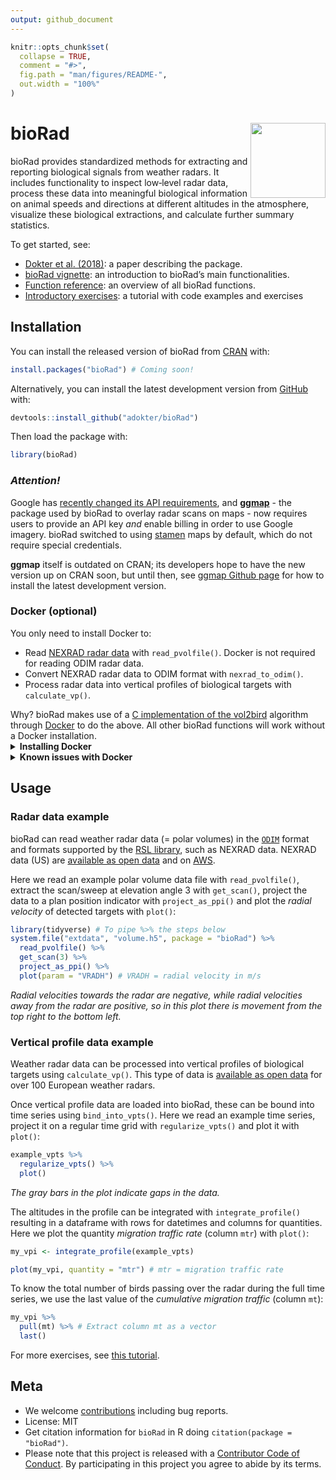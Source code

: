 ```yaml
---
output: github_document
---
```


<!-- README.md is generated from README.Rmd. Please edit that file and knit -->

```r
knitr::opts_chunk$set(
  collapse = TRUE,
  comment = "#>",
  fig.path = "man/figures/README-",
  out.width = "100%"
)
```

# bioRad <img src="man/figures/logo.png" align="right" alt="" width="120">

bioRad provides standardized methods for extracting and reporting biological signals from weather radars. It includes functionality to inspect low‐level radar data, process these data into meaningful biological information on animal speeds and directions at different altitudes in the atmosphere, visualize these biological extractions, and calculate further summary statistics.

To get started, see:

* [Dokter et al. (2018)](https://doi.org/10.1111/ecog.04028): a paper describing the package.
* [bioRad vignette](https://adokter.github.io/bioRad/articles/bioRad.html): an introduction to bioRad's main functionalities.
* [Function reference](https://adokter.github.io/bioRad/reference/index.html): an overview of all bioRad functions.
* [Introductory exercises](https://adokter.github.io/bioRad/articles/RadAero18.html): a tutorial with code examples and exercises

## Installation

You can install the released version of bioRad from [CRAN](https://CRAN.R-project.org) with:

```r
install.packages("bioRad") # Coming soon!
```

Alternatively, you can install the latest development version from [GitHub](https://github.com/adokter/bioRad) with:

```r
devtools::install_github("adokter/bioRad")
```

Then load the package with:

```r
library(bioRad)
```

### _Attention!_ 

Google has [recently changed its API requirements](https://developers.google.com/maps/documentation/geocoding/usage-and-billing), and [**ggmap**](https://github.com/dkahle/ggmap) - the package used by bioRad to overlay radar scans on maps - now requires users to provide an API key _and_ enable billing in order to use Google imagery. bioRad switched to using [stamen](http://maps.stamen.com/) maps by default, which do not require special credentials.

**ggmap** itself is outdated on CRAN; its developers hope to have the new version up on CRAN soon, but until then, see [ggmap Github page](https://github.com/dkahle/ggmap/) for how to install the latest development version.

### Docker (optional)

You only need to install Docker to:

* Read [NEXRAD radar data](https://www.ncdc.noaa.gov/data-access/radar-data) with `read_pvolfile()`. Docker is not required for reading ODIM radar data.
* Convert NEXRAD radar data to ODIM format with `nexrad_to_odim()`.
* Process radar data into vertical profiles of biological targets with `calculate_vp()`.

Why? bioRad makes use of a [C implementation of the vol2bird](https://github.com/adokter/vol2bird) algorithm through [Docker](https://www.docker.com/) to do the above. All other bioRad functions will work without a Docker installation.
<details>
<summary><strong>Installing Docker</strong></summary>

1. Go to [Docker Desktop](https://www.docker.com/products/docker-desktop).
2. Download Docker for Windows or Mac (free login required) and follow the installation instructions. Note that Docker for Windows requires Microsoft Windows 10 Professional or Enterprise 64-bit: installing Docker _Toolbox_ for previous Windows versions will not work.
3. Open the Docker application. The Docker (whale) icon will appear in your menu or task bar and indicate if it is running correctly.
4. Make local drive(s) available for Docker containers:
    * On Windows: right click the Docker icon > `Settings` > `Shared drives` > Select the drive(s) where you will be processing radar files > Click `Apply`.
    * On Mac: click the Docker icon > `Preferences` > `File sharing` > Add the drive(s) where you will be processing radar files > Click `Apply & Restart`.
5. In R do `check_docker()`.
6. You can now use the bioRad functionality that requires Docker.
</details>

<details>
<summary><strong>Known issues with Docker</strong></summary>

1. Hyper-V / Virtualbox conflicts on Windows. Docker requires Hyper-V enabled, but Hyper-V can not run together with Virtualbox. To use Virtualbox you will need to disable Hyper-V, which also disables Docker, and requires a reboot of the system.
1. For firewall issues on Windows, see [this issue](https://github.com/adokter/bioRad/issues/128)

</details>

## Usage

### Radar data example

bioRad can read weather radar data (= polar volumes) in the [`ODIM`](http://eumetnet.eu/wp-content/uploads/2017/01/OPERA_hdf_description_2014.pdf) format and formats supported by the [RSL library](http://trmm-fc.gsfc.nasa.gov/trmm_gv/software/rsl/), such as NEXRAD data. NEXRAD data (US) are [available as open data](https://www.ncdc.noaa.gov/data-access/radar-data/nexrad) and on [AWS](https://registry.opendata.aws/noaa-nexrad/).

Here we read an example polar volume data file with `read_pvolfile()`, extract the scan/sweep at elevation angle 3 with `get_scan()`, project the data to a plan position indicator with `project_as_ppi()` and plot the _radial velocity_ of detected targets with `plot()`:

```r
library(tidyverse) # To pipe %>% the steps below
system.file("extdata", "volume.h5", package = "bioRad") %>%
  read_pvolfile() %>%
  get_scan(3) %>%
  project_as_ppi() %>%
  plot(param = "VRADH") # VRADH = radial velocity in m/s
```

_Radial velocities towards the radar are negative, while radial velocities away from the radar are positive, so in this plot there is movement from the top right to the bottom left._

### Vertical profile data example

Weather radar data can be processed into vertical profiles of biological targets using `calculate_vp()`. This type of data is [available as open data](https://enram.github.io/data-repository) for over 100 European weather radars.

Once vertical profile data are loaded into bioRad, these can be bound into time series using `bind_into_vpts()`. Here we read an example time series, project it on a regular time grid with `regularize_vpts()` and plot it with `plot()`:

```r
example_vpts %>%
  regularize_vpts() %>%
  plot()
```

_The gray bars in the plot indicate gaps in the data._

The altitudes in the profile can be integrated with `integrate_profile()` resulting in a dataframe with rows for datetimes and columns for quantities. Here we plot the quantity _migration traffic rate_ (column `mtr`) with `plot()`:

```r
my_vpi <- integrate_profile(example_vpts)

plot(my_vpi, quantity = "mtr") # mtr = migration traffic rate
```

To know the total number of birds passing over the radar during the full time series, we use the last value of the _cumulative migration traffic_ (column `mt`):

```r
my_vpi %>%
  pull(mt) %>% # Extract column mt as a vector
  last()
```

For more exercises, see [this tutorial](https://adokter.github.io/bioRad/articles/functionality_overview.html).

## Meta

* We welcome [contributions](.github/CONTRIBUTING.md) including bug reports.
* License: MIT
* Get citation information for `bioRad` in R doing `citation(package = "bioRad")`.
* Please note that this project is released with a [Contributor Code of Conduct](.github/CODE_OF_CONDUCT.md). By participating in this project you agree to abide by its terms.
